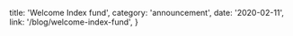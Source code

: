 
  title: 'Welcome Index fund',
  category: 'announcement',
  date: '2020-02-11',
  link: '/blog/welcome-index-fund',
}
